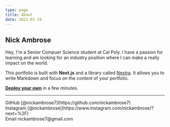 ```yaml
---
type: page
title: About
date: 2021-03-19
---
```


## Nick Ambrose

Hey, I'm a Senior Compuer Science student at Cal Poly. I have a passion for learning and am looking for an industry position where I can make a really impact on the world.

This portfolio is built with **Next.js** and a library called [Nextra](https://nextra.vercel.app/). It allows you to write Markdown and focus on the _content_ of your portfolio.

[**Deploy your own**](https://vercel.com/new/clone?repository-url=https://github.com/vercel/next.js/tree/canary/examples/blog&project-name=portfolio&repository-name=portfolio) in a few minutes.

---

<div>
  GitHub [@nickambrose7](https://github.com/nickambrose7)
  <br />
  Instagram [@nickambrose](https://www.instagram.com/nickambrose/?next=%2F)
  <br />
  Email nickambrose7@gmail.com
</div>
